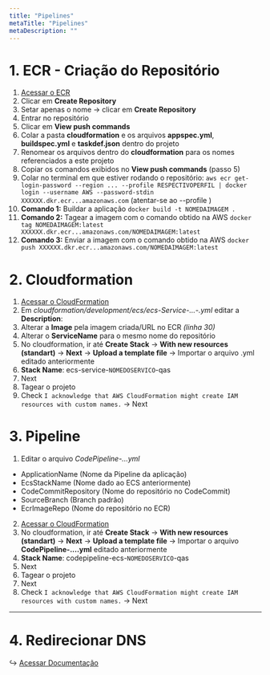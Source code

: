 ```yaml
---
title: "Pipelines"
metaTitle: "Pipelines"
metaDescription: ""
---
```


# 1. ECR - Criação do Repositório

1. [Acessar o ECR](https://console.aws.amazon.com/ecr/repositories)
2. Clicar em __Create Repository__
3. Setar apenas o nome -> clicar em __Create Repository__
4. Entrar no repositório
5. Clicar em __View push commands__
6. Colar a pasta __cloudformation__ e os arquivos __appspec.yml__, __buildspec.yml__ e __taskdef.json__ dentro do projeto
7. Renomear os arquivos dentro do __cloudformation__ para os nomes referenciados a este projeto
8. Copiar os comandos exibidos no __View push commands__ (passo 5)
9. Colar no terminal em que estiver rodando o repositório: `aws ecr get-login-password --region ... --profile RESPECTIVOPERFIL | docker login --username AWS --password-stdin XXXXXX.dkr.ecr...amazonaws.com` (atentar-se ao --profile )
10. __Comando 1:__ Buildar a aplicação `docker build -t NOMEDAIMAGEM .`
11. __Comando 2:__ Tagear a imagem com o comando obtido na AWS `docker tag NOMEDAIMAGEM:latest XXXXXX.dkr.ecr...amazonaws.com/NOMEDAIMAGEM:latest`
12. __Comando 3:__ Enviar a imagem com o comando obtido na AWS `docker push XXXXXX.dkr.ecr...amazonaws.com/NOMEDAIMAGEM:latest`

# 2. Cloudformation

1. [Acessar o CloudFormation](https://console.aws.amazon.com/cloudformation/home?region=us-east-1)
2. Em _cloudformation/development/ecs/ecs-Service-...-.yml_ editar a __Description__:
3. Alterar a __Image__ pela imagem criada/URL no ECR _(linha 30)_
4. Alterar o __ServiceName__ para o mesmo nome do repositório
5. No cloudformation, ir até __Create Stack__ -> __With new resources (standart)__ -> __Next__ -> __Upload a template file__ -> Importar o arquivo .yml editado anteriormente
6. __Stack Name__: ecs-service-`NOMEDOSERVICO`-qas
7. Next
9. Tagear o projeto
10. Check `I acknowledge that AWS CloudFormation might create IAM resources with custom names.` -> Next

# 3. Pipeline

1. Editar o arquivo _CodePipeline-...yml_
  - ApplicationName (Nome da Pipeline da aplicação)
  - EcsStackName (Nome dado ao ECS anteriormente)
  - CodeCommitRepository (Nome do repositório no CodeCommit)
  - SourceBranch (Branch padrão)
  - EcrImageRepo (Nome do repositório no ECR)
2. [Acessar o CloudFormation](https://console.aws.amazon.com/cloudformation/home?region=us-east-1)
3. No cloudformation, ir até __Create Stack__ -> __With new resources (standart)__ -> __Next__ -> __Upload a template file__ -> Importar o arquivo __CodePipeline-....yml__ editado anteriormente
4. __Stack Name__: codepipeline-ecs-`NOMEDOSERVICO`-qas
5. Next
6. Tagear o projeto
7. Next
8. Check `I acknowledge that AWS CloudFormation might create IAM resources with custom names.` -> Next

<hr />

# 4. Redirecionar DNS
↪ [Acessar Documentação](./04-dns)
